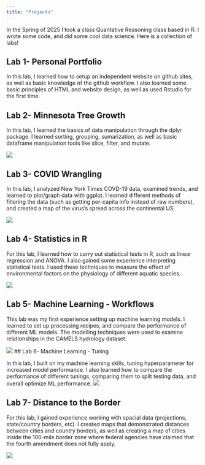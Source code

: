 ```yaml
---
title: "Projects"
---
```


In the Spring of 2025 I took a class Quantative Reasoning class based in R. I wrote some code, and did some cool data science. Here is a collection of labs!

## Lab 1- Personal Portfolio

In this lab, I learned how to setup an independent website on github sites, as well as basic knowledge of the github workflow. I also learned some basic principles of HTML and website design, as well as used Rstudio for the first time.

## Lab 2- Minnesota Tree Growth

In this lab, I learned the basics of data manipulation through the dplyr package. I learned sorting, grouping, sumarization, as well as basic dataframe manipulation tools like slice, filter, and mutate.

![](img/lab2.png)


## Lab 3- COVID Wrangling
In this lab, I analyzed New York Times COVD-19 data, examined trends, and learned to plot/graph data with ggplot. I learned different methods of filtering the data (such as getting per-capita info instead of raw numbers), and created a map of the virus's spread across the continental US.

![](img/lab3.png)

## Lab 4- Statistics in R
For this lab, I learned how to carry out statistical tests in R, such as linear regression and ANOVA. I also gained some experience interpreting statistical tests. I used these techniques to measure the effect of environmental factors on the physiology of different aquatic species.

![](img/lab4.png)

## Lab 5- Machine Learning - Workflows
This lab was my first experience setting up machine learning models. I learned to set up processing recipes, and compare the performance of different ML models. The modelling techniques were used to examine relationships in the CAMELS hydrology dataset.

![](img/lab5.png)
## Lab 6- Machine Learning - Tuning

In this lab, I built on my machine learning skills, tuning hyperparameter for increased model performance. I also learned how to compare the performance of different tunings, comparing them to split testing data, and overall optimize ML performance. 
![](img/lab6.png)

## Lab 7- Distance to the Border

For this lab, I gained experience working with spacial data (projections, state/country borders, etc). I created maps that demonstrated distances between cities and country borders, as well as creating a map of cities inside the 100-mile border zone where federal agencies have claimed that the fourth amendment does not fully apply.

![](img/lab7.png)

